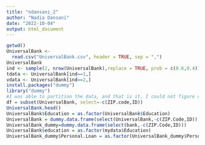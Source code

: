---
title: "ndansani_2"
author: "Nadia Dansani"
date: "2022-10-04"
output: html_document
---
```{r}

getwd()
UniversalBank <-
  read.csv("UniversalBank.csv", header = TRUE, sep = ",")
UniversalBank
ind <- sample(2, nrow(UniversalBank),replace = TRUE, prob = c(0.6,0.4))
tdata <- UniversalBank[ind==1,]
vdata <- UniversalBank[ind==2,]
install.packages("dummy")
library("dummy")
#I was able to partition the data, and that is it. I could not figure out how to remove Zip Code and ID. It left me at a stopping point. If I could have figured that out, I would be able to do the rest of the assignment. 
df = subset(UniversalBank, select=-c(ZIP.code,ID))
UniversalBank.head()
UniversalBank$Education = as.factor(UniversalBank$Education)
UniversalBank = dummy.data.frame(select(UniversalBank,-c(ZIP.Code,ID)))
UniversalBank_dummy=dummy.data.frame(select(bank,-c(ZIP.Code,ID)))
UniversalBank$education = as.factor(mydata$Education)
UniversalBank_dummy$Personal.Loan = as.factor(UniversalBank_dummy$Personal.Loan)
```
